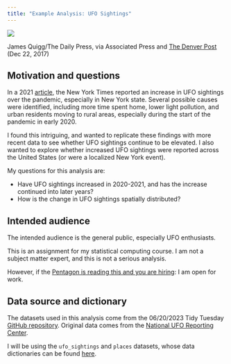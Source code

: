 ```yaml
---
title: "Example Analysis: UFO Sightings"
---
```


:::{#fig-ufo}
![](https://www.denverpost.com/wp-content/uploads/2017/12/ap17357198852063.jpg?w=780)

James Quigg/The Daily Press, via Associated Press and [The Denver Post](https://www.denverpost.com/2017/12/23/ufo-sighting-california-spacex/){target="_blank:} (Dec 22, 2017)
:::

## Motivation and questions

In a 2021 [article](https://www.nytimes.com/2021/04/09/nyregion/ufo-sightings-recent.html){.external target="_blank"}, the New York Times reported an increase in UFO sightings over the pandemic, especially in New York state. Several possible causes were identified, including more time spent home, lower light pollution, and urban residents moving to rural areas, especially during the start of the pandemic in early 2020.

I found this intriguing, and wanted to replicate these findings with more recent data to see whether UFO sightings continue to be elevated. I also wanted to explore whether increased UFO sightings were reported across the United States (or were a localized New York event). 

My questions for this analysis are:

- Have UFO sightings increased in 2020-2021, and has the increase continued into later years?
- How is the change in UFO sightings spatially distributed?

## Intended audience
The intended audience is the general public, especially UFO enthusiasts.

::: {.callout-note}
This is an assignment for my statistical computing course. I am not a subject matter expert, and this is not a serious analysis.

However, if the [Pentagon is reading this and you are hiring](https://thehill.com/policy/defense/4300252-pentagon-ufo-chief-to-step-down-next-month/){.external target="_blank"}: I am open for work.
:::

## Data source and dictionary
The datasets used in this analysis come from the 06/20/2023 Tidy Tuesday [GitHub repository](https://github.com/rfordatascience/tidytuesday/tree/master/data/2023/2023-06-20){.external target="_blank"}. Original data comes from the [National UFO Reporting Center](https://nuforc.org/ndx/?id=shape){.external target="_blank"}.

I will be using the `ufo_sightings` and `places` datasets, whose data dictionaries can be found [here](https://github.com/rfordatascience/tidytuesday/tree/master/data/2023/2023-06-20#data-dictionary){.external target="_blank"}.

